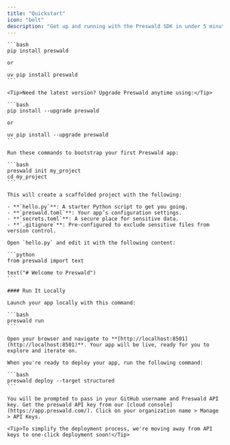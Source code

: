 ```yaml
---
title: "Quickstart"
icon: "bolt"
description: "Get up and running with the Preswald SDK in under 5 minutes"
---
```


<Steps>

  <Step title="Install the Preswald SDK">

    ```bash
    pip install preswald

    or 

    uv pip install preswald
    ```

    <Tip>Need the latest version? Upgrade Preswald anytime using:</Tip>

    ```bash
    pip install --upgrade preswald

    or 

    uv pip install --upgrade preswald
    ```
  </Step>

  <Step title="Set Up Your First Project">

    Run these commands to bootstrap your first Preswald app:

    ```bash
    preswald init my_project
    cd my_project
    ```

    This will create a scaffolded project with the following:

    - **`hello.py`**: A starter Python script to get you going.
    - **`preswald.toml`**: Your app’s configuration settings.
    - **`secrets.toml`**: A secure place for sensitive data.
    - **`.gitignore`**: Pre-configured to exclude sensitive files from version control.

  </Step>

  <Step title="Write Your First App">

    Open `hello.py` and edit it with the following content:

    ```python
    from preswald import text

    text("# Welcome to Preswald")
    ```

    #### Run It Locally

    Launch your app locally with this command:

    ```bash
    preswald run
    ```

    Open your browser and navigate to **[http://localhost:8501](http://localhost:8501)**. Your app will be live, ready for you to explore and iterate on.

  </Step>

  <Step title="Deploy Your App">

    When you're ready to deploy your app, run the following command:

    ```bash
    preswald deploy --target structured
    ```

  </Step>

  <Step>  
  
    You will be prompted to pass in your GitHub username and Preswald API key. Get the preswald API key from our [cloud console](https://app.preswald.com/). Click on your organization name > Manage > API Keys. 

    <Tip>To simplify the deployment process, we're moving away from API keys to one-click deployment soon!</Tip> 

  </Step>

</Steps>
